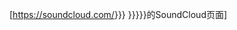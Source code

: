 [https://soundcloud.com/{{{1|{{{id}}}}}} {{{2|{{{name|{{PAGENAME}}}}}}}}的SoundCloud页面]<noinclude>{{documentation}}</noinclude>